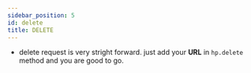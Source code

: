 ```yaml
---
sidebar_position: 5
id: delete
title: DELETE
---
```



- delete request is very stright forward. just add your **URL** in `hp.delete` method and you are good to go.

<Delete />
